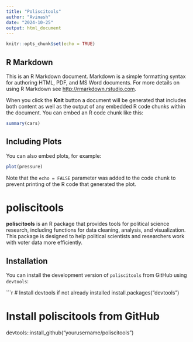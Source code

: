 ```yaml
---
title: "Poliscitools"
author: "Avinash"
date: "2024-10-25"
output: html_document
---
```


```r
knitr::opts_chunk$set(echo = TRUE)
```

## R Markdown

This is an R Markdown document. Markdown is a simple formatting syntax for authoring HTML, PDF, and MS Word documents. For more details on using R Markdown see <http://rmarkdown.rstudio.com>.

When you click the **Knit** button a document will be generated that includes both content as well as the output of any embedded R code chunks within the document. You can embed an R code chunk like this:

```r
summary(cars)
```

## Including Plots

You can also embed plots, for example:

```r
plot(pressure)
```

Note that the `echo = FALSE` parameter was added to the code chunk to prevent printing of the R code that generated the plot.

# poliscitools

**poliscitools** is an R package that provides tools for political science research, including functions for data cleaning, analysis, and visualization. This package is designed to help political scientists and researchers work with voter data more efficiently.

## Installation

You can install the development version of `poliscitools` from GitHub using `devtools`:

```r
# Install devtools if not already installed
install.packages("devtools")

# Install poliscitools from GitHub
devtools::install_github("yourusername/poliscitools")
